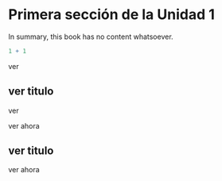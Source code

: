 # Primera sección de la Unidad 1

In summary, this book has no content whatsoever.

```r
1 + 1
```


::: chapterintro
ver
:::

::: chapterintro
## ver titulo

ver
:::


::: {.chapterintro}
ver ahora
:::


::: {.chapterintro}
# ver titulo

ver ahora
:::